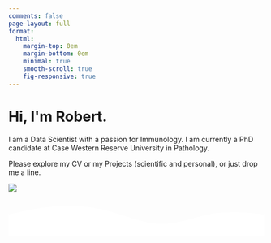 ```yaml
---
comments: false
page-layout: full
format:
  html:
    margin-top: 0em
    margin-bottom: 0em
    minimal: true
    smooth-scroll: true
    fig-responsive: true
---
```



::: {.column-screen}
```{=html}
<link rel="stylesheet" href="styles/landing_page.css">
<link rel="stylesheet" href="https://cdnjs.cloudflare.com/ajax/libs/font-awesome/4.7.0/css/font-awesome.min.css">
<div class="gradient_bg">
    <div class="hero section_padding">
        <div class="hero_content">
            <h1>Hi, I'm <span class="gradient_text">Robert</span>.</h1>
            <p>I am a Data Scientist with a passion for Immunology.
                I am currently a PhD candidate at Case Western Reserve University in Pathology.</p>
            <p>Please explore my CV or my Projects (scientific and personal), or just drop me a line.</p>

        </div>

        <div class="hero_image">
            <img src="/assets/headshot.jpg"/>
        </div>
        <div id="dot_container">
        </div>
    </div>
    <svg id="bottom_wave" xmlns="http://www.w3.org/2000/svg" viewBox="0 0 1440 250">
        <path
                fill="#fff"
                fill-opacity="1"
                d="M0,128L48,117.3C96,107,192,85,288,80C384,75,480,85,576,112C672,139,768,181,864,181.3C960,181,1056,139,1152,122.7C1248,107,1344,117,1392,122.7L1440,128L1440,320L1392,320C1344,320,1248,320,1152,320C1056,320,960,320,864,320C768,320,672,320,576,320C480,320,384,320,288,320C192,320,96,320,48,320L0,320Z"
        ></path>
    </svg>
</div>

<script src="styles/jquery.min.js"></script>
<script src="styles/TweenMax.min.js"></script>
<script src="styles/parallax.js"></script>
```
:::
